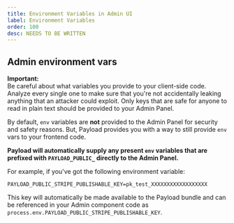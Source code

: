 ```yaml
---
title: Environment Variables in Admin UI
label: Environment Variables
order: 100
desc: NEEDS TO BE WRITTEN
---
```


## Admin environment vars

<Banner type="warning">
  <strong>Important:</strong>
  <br />
  Be careful about what variables you provide to your client-side code. Analyze every single one to
  make sure that you're not accidentally leaking anything that an attacker could exploit. Only keys
  that are safe for anyone to read in plain text should be provided to your Admin Panel.
</Banner>

By default, `env` variables are **not** provided to the Admin Panel for security and safety reasons.
But, Payload provides you with a way to still provide `env` vars to your frontend code.

**Payload will automatically supply any present `env` variables that are prefixed with `PAYLOAD_PUBLIC_` directly to the Admin Panel.**

For example, if you've got the following environment variable:

`PAYLOAD_PUBLIC_STRIPE_PUBLISHABLE_KEY=pk_test_XXXXXXXXXXXXXXXXXX`

This key will automatically be made available to the Payload bundle and can be referenced in your Admin component code as `process.env.PAYLOAD_PUBLIC_STRIPE_PUBLISHABLE_KEY`.
